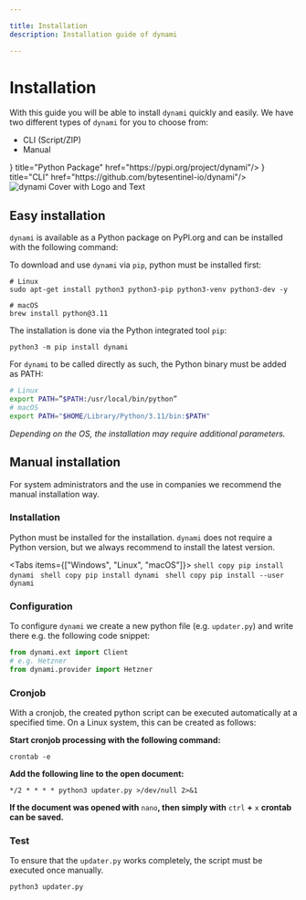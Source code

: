 ```yaml
---

title: Installation
description: Installation guide of dynami

---
```



# Installation

With this guide you will be able to install `dynami` quickly and easily. We have two different types of `dynami` for you to choose from: 
* CLI (Script/ZIP)
* Manual

<Cards>
    <Card icon={
        <svg xmlns="http://www.w3.org/2000/svg" width="24" height="24" fill="currentColor" class="bi bi-filetype-py" viewBox="0 0 24 16">
            <path fill-rule="evenodd" d="M14 4.5V14a2 2 0 0 1-2 2H7v-1h5a1 1 0 0 0 1-1V4.5h-2A1.5 1.5 0 0 1 9.5 3V1H4a1 1 0 0 0-1 1v9H2V2a2 2 0 0 1 2-2h5.5L14 4.5ZM0 11.85h1.6c.289 0 .533.06.732.179.201.117.355.276.46.477.105.201.158.427.158.677 0 .25-.054.476-.16.677-.106.199-.26.357-.464.474a1.452 1.452 0 0 1-.732.173H.79v1.342H0V11.85Zm2.06 1.714a.795.795 0 0 0 .085-.381c0-.227-.062-.4-.185-.521-.123-.122-.294-.182-.513-.182H.788v1.406h.66a.794.794 0 0 0 .374-.082.574.574 0 0 0 .238-.24Zm2.963.75v1.535H4.23v-1.52L2.89 11.85h.876l.853 1.696h.032l.856-1.696h.855l-1.339 2.464Z"/>
        </svg>
    } title="Python Package" href="https://pypi.org/project/dynami"/>
    <Card icon={
        <svg xmlns="http://www.w3.org/2000/svg" width="24" height="24" fill="currentColor" class="bi bi-terminal-fill" viewBox="0 0 24 16">
            <path d="M0 3a2 2 0 0 1 2-2h12a2 2 0 0 1 2 2v10a2 2 0 0 1-2 2H2a2 2 0 0 1-2-2V3zm9.5 5.5h-3a.5.5 0 0 0 0 1h3a.5.5 0 0 0 0-1zm-6.354-.354a.5.5 0 1 0 .708.708l2-2a.5.5 0 0 0 0-.708l-2-2a.5.5 0 1 0-.708.708L4.793 6.5 3.146 8.146z"/>
        </svg>
    } title="CLI" href="https://github.com/bytesentinel-io/dynami"/>
</Cards>

<br />

<Image src="/images/cli_term_install.webp" alt="dynami Cover with Logo and Text" width={1000} height={1000} className="rounded-xl" priority />

## Easy installation

`dynami` is available as a Python package on PyPI.org and can be installed with the following command:

To download and use `dynami` via `pip`, python must be installed first:

```shell copy
# Linux
sudo apt-get install python3 python3-pip python3-venv python3-dev -y

# macOS
brew install python@3.11
```

The installation is done via the Python integrated tool `pip`:

```shell copy
python3 -m pip install dynami
```

For `dynami` to be called directly as such, the Python binary must be added as PATH:

```bash filename=".zshrc" copy showLineNumbers
# Linux
export PATH=”$PATH:/usr/local/bin/python”
# macOS
export PATH="$HOME/Library/Python/3.11/bin:$PATH"
```

*Depending on the OS, the installation may require additional parameters.*

## Manual installation

For system administrators and the use in companies we recommend the manual installation way.

<Steps>

### Installation

Python must be installed for the installation. `dynami` does not require a Python version, but we always recommend to install the latest version.

<Tabs items={["Windows", "Linux", "macOS"]}>
    <Tab>
        ```shell copy
        pip install dynami
        ```
    </Tab>
    <Tab>
        ```shell copy
        pip install dynami
        ```
    </Tab>
    <Tab>
        ```shell copy
        pip install --user dynami
        ```
    </Tab>
</Tabs>

### Configuration

To configure `dynami` we create a new python file (e.g. `updater.py`) and write there e.g. the following code snippet:

```python filename="updater.py" copy showLineNumbers
from dynami.ext import Client
# e.g. Hetzner
from dynami.provider import Hetzner
```

### Cronjob

With a cronjob, the created python script can be executed automatically at a specified time. On a Linux system, this can be created as follows:

**Start cronjob processing with the following command:**

```shell copy
crontab -e
```

**Add the following line to the open document:**

```shell copy
*/2 * * * * python3 updater.py >/dev/null 2>&1
```

**If the document was opened with** `nano`**, then simply with** `ctrl` **+** `x` **crontab can be saved.**

### Test

To ensure that the `updater.py` works completely, the script must be executed once manually.

```shell copy
python3 updater.py
```

</Steps>